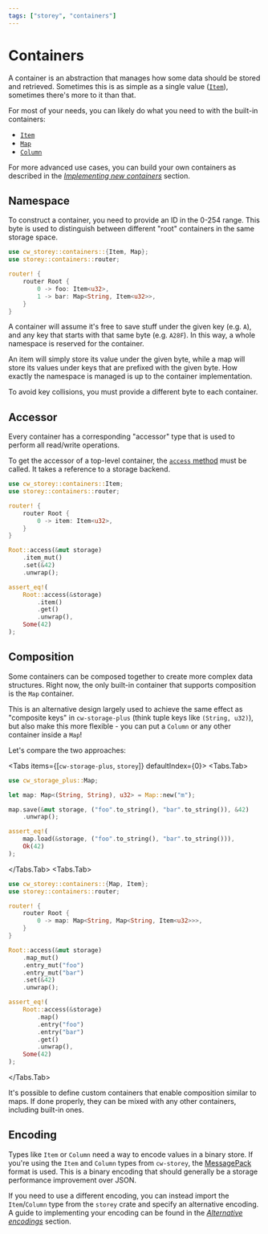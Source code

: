 ```yaml
---
tags: ["storey", "containers"]
---
```



# Containers

A container is an abstraction that manages how some data should be stored and retrieved. Sometimes
this is as simple as a single value ([`Item`](containers/item)), sometimes there's more to it than
that.

For most of your needs, you can likely do what you need to with the built-in containers:

- [`Item`](containers/item)
- [`Map`](containers/map)
- [`Column`](containers/column)

For more advanced use cases, you can build your own containers as described in the
[_Implementing new containers_](container-impl) section.

## Namespace

To construct a container, you need to provide an ID in the 0-254 range. This byte is used to
distinguish between different "root" containers in the same storage space.

```rust template="storage"
use cw_storey::containers::{Item, Map};
use storey::containers::router;

router! {
    router Root {
        0 -> foo: Item<u32>,
        1 -> bar: Map<String, Item<u32>>,
    }
}
```

A container will assume it's free to save stuff under the given key (e.g. `A`), and any key that
starts with that same byte (e.g. `A28F`). In this way, a whole namespace is reserved for the
container.

<Callout>
  An item will simply store its value under the given byte, while a map will store its values under
  keys that are prefixed with the given byte. How exactly the namespace is managed is up to the
  container implementation.
</Callout>

To avoid key collisions, you must provide a different byte to each container.

## Accessor

Every container has a corresponding "accessor" type that is used to perform all read/write
operations.

To get the accessor of a top-level container, the [`access` method] must be called. It takes a
reference to a storage backend.

```rust template="storage"
use cw_storey::containers::Item;
use storey::containers::router;

router! {
    router Root {
        0 -> item: Item<u32>,
    }
}

Root::access(&mut storage)
    .item_mut()
    .set(&42)
    .unwrap();

assert_eq!(
    Root::access(&storage)
        .item()
        .get()
        .unwrap(),
    Some(42)
);
```

## Composition

Some containers can be composed together to create more complex data structures. Right now, the only
built-in container that supports composition is the `Map` container.

This is an alternative design largely used to achieve the same effect as "composite keys" in
`cw-storage-plus` (think tuple keys like `(String, u32)`), but also make this more flexible - you
can put a `Column` or any other container inside a `Map`!

Let's compare the two approaches:

<Tabs items={[`cw-storage-plus`, `storey`]} defaultIndex={0}> <Tabs.Tab>

```rust template="storage"
use cw_storage_plus::Map;

let map: Map<(String, String), u32> = Map::new("m");

map.save(&mut storage, ("foo".to_string(), "bar".to_string()), &42)
    .unwrap();

assert_eq!(
    map.load(&storage, ("foo".to_string(), "bar".to_string())),
    Ok(42)
);
```

</Tabs.Tab> <Tabs.Tab>

```rust template="storage"
use cw_storey::containers::{Map, Item};
use storey::containers::router;

router! {
    router Root {
        0 -> map: Map<String, Map<String, Item<u32>>>,
    }
}

Root::access(&mut storage)
    .map_mut()
    .entry_mut("foo")
    .entry_mut("bar")
    .set(&42)
    .unwrap();

assert_eq!(
    Root::access(&storage)
        .map()
        .entry("foo")
        .entry("bar")
        .get()
        .unwrap(),
    Some(42)
);
```

</Tabs.Tab></Tabs>

It's possible to define custom containers that enable composition similar to maps. If done properly,
they can be mixed with any other containers, including built-in ones.

## Encoding

Types like `Item` or `Column` need a way to encode values in a binary store. If you're using the
`Item` and `Column` types from `cw-storey`, the [MessagePack](https://msgpack.org/) format is used.
This is a binary encoding that should generally be a storage performance improvement over JSON.

If you need to use a different encoding, you can instead import the `Item`/`Column` type from the
`storey` crate and specify an alternative encoding. A guide to implementing your encoding can be
found in the [_Alternative encodings_](encodings) section.

[`access` method]:
  https://docs.rs/cw-storey/latest/cw_storey/containers/type.Item.html#method.access
